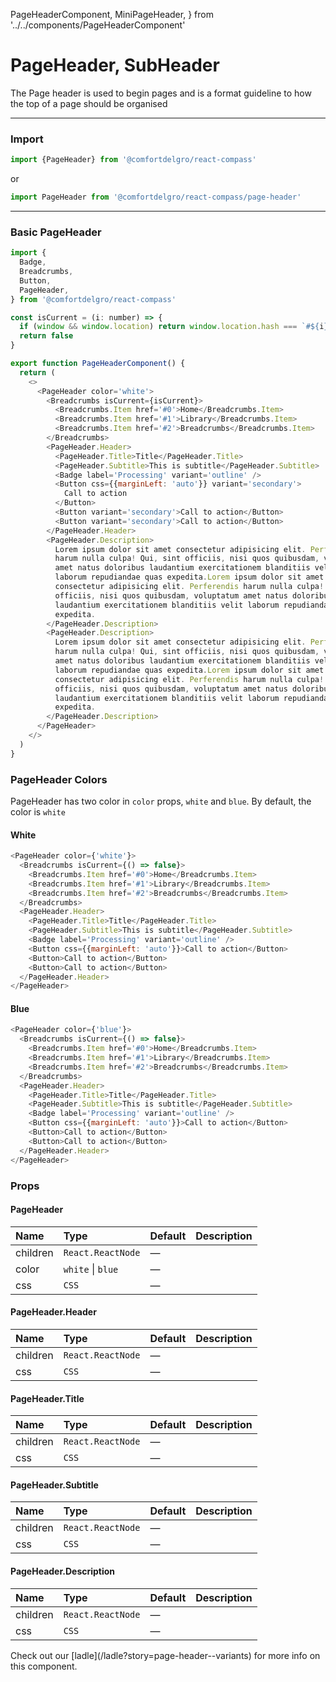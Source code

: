   PageHeaderComponent,
  MiniPageHeader,
} from '../../components/PageHeaderComponent'

# PageHeader, SubHeader

The Page header is used to begin pages and is a format guideline to how the top of a page should be organised

---

### Import

```js
import {PageHeader} from '@comfortdelgro/react-compass'
```

or

```js
import PageHeader from '@comfortdelgro/react-compass/page-header'
```

---

### Basic PageHeader

<section className={styles.componentShowcaseContainer}>
  <PageHeaderComponent />
</section>

```js
import {
  Badge,
  Breadcrumbs,
  Button,
  PageHeader,
} from '@comfortdelgro/react-compass'

const isCurrent = (i: number) => {
  if (window && window.location) return window.location.hash === `#${i}`
  return false
}

export function PageHeaderComponent() {
  return (
    <>
      <PageHeader color='white'>
        <Breadcrumbs isCurrent={isCurrent}>
          <Breadcrumbs.Item href='#0'>Home</Breadcrumbs.Item>
          <Breadcrumbs.Item href='#1'>Library</Breadcrumbs.Item>
          <Breadcrumbs.Item href='#2'>Breadcrumbs</Breadcrumbs.Item>
        </Breadcrumbs>
        <PageHeader.Header>
          <PageHeader.Title>Title</PageHeader.Title>
          <PageHeader.Subtitle>This is subtitle</PageHeader.Subtitle>
          <Badge label='Processing' variant='outline' />
          <Button css={{marginLeft: 'auto'}} variant='secondary'>
            Call to action
          </Button>
          <Button variant='secondary'>Call to action</Button>
          <Button variant='secondary'>Call to action</Button>
        </PageHeader.Header>
        <PageHeader.Description>
          Lorem ipsum dolor sit amet consectetur adipisicing elit. Perferendis
          harum nulla culpa! Qui, sint officiis, nisi quos quibusdam, voluptatum
          amet natus doloribus laudantium exercitationem blanditiis velit
          laborum repudiandae quas expedita.Lorem ipsum dolor sit amet
          consectetur adipisicing elit. Perferendis harum nulla culpa! Qui, sint
          officiis, nisi quos quibusdam, voluptatum amet natus doloribus
          laudantium exercitationem blanditiis velit laborum repudiandae quas
          expedita.
        </PageHeader.Description>
        <PageHeader.Description>
          Lorem ipsum dolor sit amet consectetur adipisicing elit. Perferendis
          harum nulla culpa! Qui, sint officiis, nisi quos quibusdam, voluptatum
          amet natus doloribus laudantium exercitationem blanditiis velit
          laborum repudiandae quas expedita.Lorem ipsum dolor sit amet
          consectetur adipisicing elit. Perferendis harum nulla culpa! Qui, sint
          officiis, nisi quos quibusdam, voluptatum amet natus doloribus
          laudantium exercitationem blanditiis velit laborum repudiandae quas
          expedita.
        </PageHeader.Description>
      </PageHeader>
    </>
  )
}
```

### PageHeader Colors

PageHeader has two color in `color` props, `white` and `blue`. By default, the color is `white`

#### White

<section className={styles.componentShowcaseContainer}>
  <MiniPageHeader />
</section>

```js {1}
<PageHeader color={'white'}>
  <Breadcrumbs isCurrent={() => false}>
    <Breadcrumbs.Item href='#0'>Home</Breadcrumbs.Item>
    <Breadcrumbs.Item href='#1'>Library</Breadcrumbs.Item>
    <Breadcrumbs.Item href='#2'>Breadcrumbs</Breadcrumbs.Item>
  </Breadcrumbs>
  <PageHeader.Header>
    <PageHeader.Title>Title</PageHeader.Title>
    <PageHeader.Subtitle>This is subtitle</PageHeader.Subtitle>
    <Badge label='Processing' variant='outline' />
    <Button css={{marginLeft: 'auto'}}>Call to action</Button>
    <Button>Call to action</Button>
    <Button>Call to action</Button>
  </PageHeader.Header>
</PageHeader>
```

#### Blue

<section className={styles.componentShowcaseContainer}>
  <MiniPageHeader color={'blue'} />
</section>

```js {1}
<PageHeader color={'blue'}>
  <Breadcrumbs isCurrent={() => false}>
    <Breadcrumbs.Item href='#0'>Home</Breadcrumbs.Item>
    <Breadcrumbs.Item href='#1'>Library</Breadcrumbs.Item>
    <Breadcrumbs.Item href='#2'>Breadcrumbs</Breadcrumbs.Item>
  </Breadcrumbs>
  <PageHeader.Header>
    <PageHeader.Title>Title</PageHeader.Title>
    <PageHeader.Subtitle>This is subtitle</PageHeader.Subtitle>
    <Badge label='Processing' variant='outline' />
    <Button css={{marginLeft: 'auto'}}>Call to action</Button>
    <Button>Call to action</Button>
    <Button>Call to action</Button>
  </PageHeader.Header>
</PageHeader>
```

### Props

#### PageHeader

| Name     | Type              | Default | Description |
| :------- | :---------------- | :------ | :---------- |
| children | `React.ReactNode` | —       |             |
| color    | `white` \| `blue` | —       |             |
| css      | `CSS`             | —       |             |

#### PageHeader.Header

| Name     | Type              | Default | Description |
| :------- | :---------------- | :------ | :---------- |
| children | `React.ReactNode` | —       |             |
| css      | `CSS`             | —       |             |

#### PageHeader.Title

| Name     | Type              | Default | Description |
| :------- | :---------------- | :------ | :---------- |
| children | `React.ReactNode` | —       |             |
| css      | `CSS`             | —       |             |

#### PageHeader.Subtitle

| Name     | Type              | Default | Description |
| :------- | :---------------- | :------ | :---------- |
| children | `React.ReactNode` | —       |             |
| css      | `CSS`             | —       |             |

#### PageHeader.Description

| Name     | Type              | Default | Description |
| :------- | :---------------- | :------ | :---------- |
| children | `React.ReactNode` | —       |             |
| css      | `CSS`             | —       |             |


<Callout>
  Check out our [ladle](/ladle?story=page-header--variants) for more info on
  this component.
</Callout>

